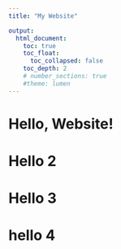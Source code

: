 ```yaml
---
title: "My Website"

output: 
  html_document:
    toc: true
    toc_float:
      toc_collapsed: false
    toc_depth: 2
    # number_sections: true
    #theme: lumen
---   
```


# Hello, Website!

# Hello 2

# Hello 3

# hello 4